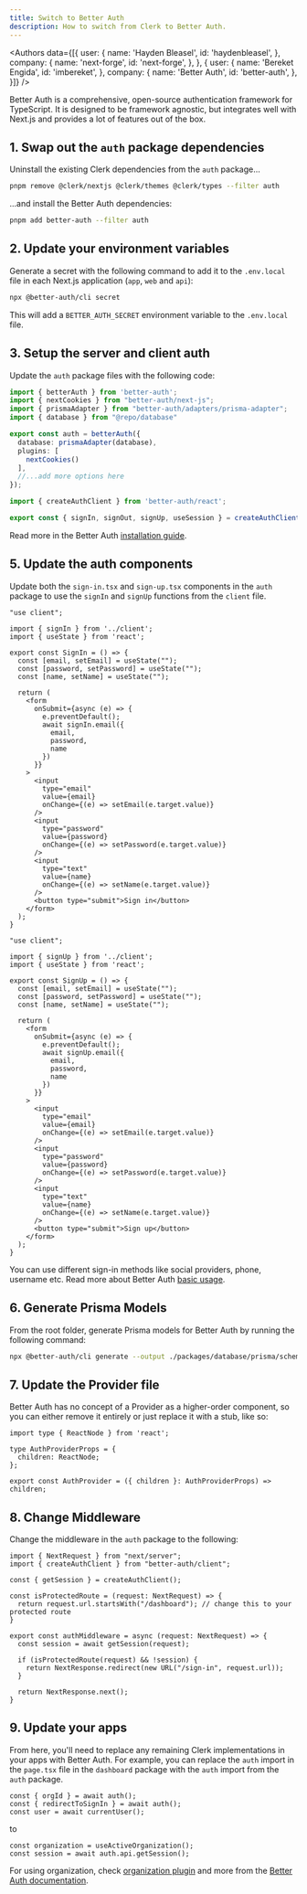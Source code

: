 ```yaml
---
title: Switch to Better Auth
description: How to switch from Clerk to Better Auth.
---
```



<Authors data={[{
  user: {
    name: 'Hayden Bleasel',
    id: 'haydenbleasel',
  },
  company: {
    name: 'next-forge',
    id: 'next-forge',
  },
}, {
  user: {
    name: 'Bereket Engida',
    id: 'imbereket',
  },
  company: {
    name: 'Better Auth',
    id: 'better-auth',
  },
}]} />

Better Auth is a comprehensive, open-source authentication framework for TypeScript. It is designed to be framework agnostic, but integrates well with Next.js and provides a lot of features out of the box.

## 1. Swap out the `auth` package dependencies

Uninstall the existing Clerk dependencies from the `auth` package...

```sh Terminal
pnpm remove @clerk/nextjs @clerk/themes @clerk/types --filter auth
```

...and install the Better Auth dependencies:

```sh Terminal
pnpm add better-auth --filter auth
```

## 2. Update your environment variables

Generate a secret with the following command to add it to the `.env.local` file in each Next.js application (`app`, `web` and `api`):

```sh Terminal
npx @better-auth/cli secret
```

This will add a `BETTER_AUTH_SECRET` environment variable to the `.env.local` file.

## 3. Setup the server and client auth

Update the `auth` package files with the following code:

<CodeGroup>

  ```ts packages/auth/server.ts
  import { betterAuth } from 'better-auth';
  import { nextCookies } from "better-auth/next-js";
  import { prismaAdapter } from "better-auth/adapters/prisma-adapter";
  import { database } from "@repo/database"

  export const auth = betterAuth({
    database: prismaAdapter(database),
    plugins: [
      nextCookies()
    ],
    //...add more options here
  });
  ```

  ```ts packages/auth/client.ts
  import { createAuthClient } from 'better-auth/react';

  export const { signIn, signOut, signUp, useSession } = createAuthClient();
  ```

</CodeGroup>

Read more in the Better Auth [installation guide](https://www.better-auth.com/docs/installation).

## 5. Update the auth components

Update both the `sign-in.tsx` and `sign-up.tsx` components in the `auth` package to use the `signIn` and `signUp` functions from the `client` file.

<CodeGroup>

  ```tsx packages/auth/components/sign-in.tsx
  "use client";

  import { signIn } from '../client';
  import { useState } from 'react';

  export const SignIn = () => {
    const [email, setEmail] = useState("");
    const [password, setPassword] = useState("");
    const [name, setName] = useState("");

    return (
      <form
        onSubmit={async (e) => {
          e.preventDefault();
          await signIn.email({
            email,
            password,
            name
          })
        }}
      >
        <input
          type="email"
          value={email}
          onChange={(e) => setEmail(e.target.value)}
        />
        <input
          type="password"
          value={password}
          onChange={(e) => setPassword(e.target.value)}
        />
        <input
          type="text"
          value={name}
          onChange={(e) => setName(e.target.value)}
        />
        <button type="submit">Sign in</button>
      </form>
    );
  }
  ```

  ```tsx packages/auth/components/sign-up.tsx
  "use client";

  import { signUp } from '../client';
  import { useState } from 'react';

  export const SignUp = () => {
    const [email, setEmail] = useState("");
    const [password, setPassword] = useState("");
    const [name, setName] = useState("");

    return (
      <form
        onSubmit={async (e) => {
          e.preventDefault();
          await signUp.email({
            email,
            password,
            name
          })
        }}
      >
        <input
          type="email"
          value={email}
          onChange={(e) => setEmail(e.target.value)}
        />
        <input
          type="password"
          value={password}
          onChange={(e) => setPassword(e.target.value)}
        />
        <input
          type="text"
          value={name}
          onChange={(e) => setName(e.target.value)}
        />
        <button type="submit">Sign up</button>
      </form>
    );
  }
  ```

</CodeGroup>

You can use different sign-in methods like social providers, phone, username etc. Read more about Better Auth [basic usage](https://better-auth.com/docs/basic-usage).

## 6. Generate Prisma Models

From the root folder, generate Prisma models for Better Auth by running the following command:

```sh Terminal
npx @better-auth/cli generate --output ./packages/database/prisma/schema.prisma
```

## 7. Update the Provider file

Better Auth has no concept of a Provider as a higher-order component, so you can either remove it entirely or just replace it with a stub, like so:

```tsx packages/auth/provider.tsx
import type { ReactNode } from 'react';

type AuthProviderProps = {
  children: ReactNode;
};

export const AuthProvider = ({ children }: AuthProviderProps) => children;
```

## 8. Change Middleware

Change the middleware in the `auth` package to the following:

```tsx packages/auth/middleware.ts
import { NextRequest } from "next/server";
import { createAuthClient } from "better-auth/client";

const { getSession } = createAuthClient();

const isProtectedRoute = (request: NextRequest) => {
  return request.url.startsWith("/dashboard"); // change this to your protected route
}

export const authMiddleware = async (request: NextRequest) => {
  const session = await getSession(request);
  
  if (isProtectedRoute(request) && !session) {
    return NextResponse.redirect(new URL("/sign-in", request.url));
  }
  
  return NextResponse.next();
}
```

## 9. Update your apps

From here, you'll need to replace any remaining Clerk implementations in your apps with Better Auth. For example, you can replace the `auth` import in the `page.tsx` file in the `dashboard` package with the `auth` import from the `auth` package.

```tsx page.tsx
const { orgId } = await auth();
const { redirectToSignIn } = await auth();
const user = await currentUser();
```

to
    
```tsx page.tsx
const organization = useActiveOrganization();
const session = await auth.api.getSession();
```

For using organization, check [organization plugin](https://better-auth.com/docs/plugins/organization) and more from the [Better Auth documentation](https://better-auth.com/docs).

